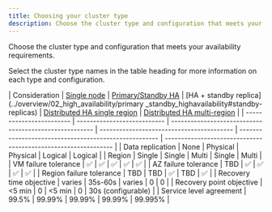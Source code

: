 ```yaml
---
title: Choosing your cluster type
description: Choose the cluster type and configuration that meets your availability requirements.
---
```


Choose the cluster type and configuration that meets your availability requirements.

Select the cluster type names in the table heading for more information on each type and configuration. 

|      Consideration       | [Single node](../overview/02_high_availability/single_node) | [Primary/Standby HA](../overview/02_high_availability/primary_standby_highavailability) | [HA + standby replica](../overview/02_high_availability/primary
_standby_highavailability#standby-replicas) | [Distributed HA single region](../overview/02_high_availability/distributed_highavailability#single-data-location) | [Distributed HA multi-region](../overview/02_high_availability/distributed_highavailability#multiple-data-locations-and-witness-node) |
| ------------------------ | --------------------------- | ------------------------------------------------------ | ----------------------------------------- | ----------------------------------------------------- | -------------------------------------------------------------- |
| Data replication         | None                        | Physical                                               | Physical                                  | Logical                                               | Logical                                                        |
| Region                   | Single                      | Single                                                 | Multi                                     | Single                                                | Multi                                                          |
| VM failure tolerance     | ✅                           | ✅                                                      | ✅                                         | ✅                                                     | ✅                                                              |
| AZ failure tolerance     | TBD                         | ✅                                                      | ✅                                         | ✅                                                     | ✅                                                              |
| Region failure tolerance | TBD                         | TBD                                                    | ✅                                         | TBD                                                   | ✅                                                              |
| Recovery time objective  | varies                      | 35s-60s                                                | varies                                    | 0                                                     | 0                                                              |
| Recovery point objective | &lt;5 min                   | 0                                                      | &lt;5 min                                 | 0                                                     | 30s (configurable)                                             |
| Service level agreement  | 99.5%                       | 99.99%                                                 | 99.99%                                    | 99.99%                                                | 99.995%                                                        |
